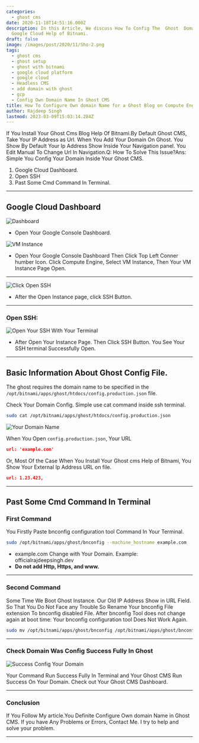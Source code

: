 ```yaml
---
categories:
  - ghost cms
date: 2020-11-18T14:51:16.000Z
description: In this Article, We discuss How To Config The  Ghost  Domain Url in your
  Google Cloud Help of Bitnami.
draft: false
image: /images/post/2020/11/Sho-2.png
tags:
  - ghost cms
  - ghost setup
  - ghost with bitnami
  - google cloud platform
  - google cloud
  - Headless CMS
  - add domain with ghost
  - gcp
  - Config Own Domain Name In Ghost CMS
title: How To Configure Own domain Name for a Ghost Blog on Compute Engine?
author: Rajdeep Singh
lastmod: 2023-03-09T15:03:14.284Z
---
```


If You Install Your Ghost Cms Blog Help Of Bitnami.By Default Ghost CMS, Take
Your IP Address as Url. When You Add Your Domain On Ghost. You Show By Default
Your Ip Address Show Inside Your Navigation panel. You Edit Manual To Change
Url In Navigation.Q: How To Solve This Issue?Ans: Simple You Config Your Domain
Inside Your Ghost CMS.

1. Google Cloud Dashboard.
2. Open SSH
3. Past Some Cmd Command In Terminal.

---

## Google Cloud Dashboard

![Dashboard](/images/post/2020/11/Google-Console-1.png "Dashboard")

- Open Your Google Console Dashboard.

![VM Instance](/images/post/2020/11/GCP-Dmain-1.png "VM Instance")

- Open Your Google Console Dashboard Then Click Top Left Conner humber Icon.
  Click Compute Engine, Select VM Instance, Then Your VM Instance Page Open.

---

![Click Open SSH](/images/post/2020/11/Ghost-SSH-.png "Click Open SSH")

- After the Open Instance page, click SSH Button.

---

### Open SSH:

![Open Your SSH With Your Terminal](/images/post/2020/11/open-new-SSH.png "Open Your SSH With Your Terminal")

- After Open Your Instance Page. Then Click SSH Button. You See Your SSH
  terminal Successfully Open.

---

## Basic Information About Ghost Config File.

The ghost requires the domain name to be specified in the
`/opt/bitnami/apps/ghost/htdocs/config.production.json` file.

Check Your Domain Config. Simple use cat command inside ssh terminal.

```bash
sudo cat /opt/bitnami/apps/ghost/htdocs/config.production.json
```

![Your Domain Name](/images/post/2020/11/cat-Command.png "Your Domain Name")

When You Open `config.production.json`, Your URL

```json
url: 'example.com'
```

Or, Most Of the Case When You Install Your Ghost cms Help of Bitnami, You Show
Your External Ip Address URL on file.

```json
url: 1.23.423,
```

---

## Past Some Cmd Command In Terminal

### First Command

You Firstly Paste bnconfig configuration tool Command In Your Terminal.

```bash
sudo /opt/bitnami/apps/ghost/bnconfig --machine_hostname example.com
```

- example.com Change with Your Domain. Example: officialrajdeepsingh.dev
- **Do not add Http, Https, and www.**

---

### Second Command

Some Time We Boot Ghost Instance. Our Old IP Address Show in URL Field. So That
You Do Not Face any Trouble So Rename Your bnconfig File extension To
bnconfig disabled File. After bnconfig Tool does not change again at boot time:
Your bnconfig configuration tool Does Not Work Again.

```bash
sudo mv /opt/bitnami/apps/ghost/bnconfig /opt/bitnami/apps/ghost/bnconfig.disabled
```

---

### Check Domain Was Config Success Fully In Ghost

![Success Config Your Domain](/images/post/2020/11/SuccessFULL-Config-Domain.png.png "Success Config Your Domain")

Your Command Run Success Fully In Terminal and Your Ghost CMS Run Success On
Your Domain. Check out Your Ghost CMS Dashboard.

---

### Conclusion

If You Follow My article.You Definite Configure Own domain Name in Ghost CMS. If
you have Any Problems or Errors, Contact Me. I try to help and solve your
problem.

---
